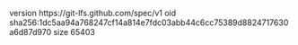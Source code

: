 version https://git-lfs.github.com/spec/v1
oid sha256:1dc5aa94a768247cf14a814e7fdc03abb44c6cc75389d8824717630a6d87d970
size 65403
